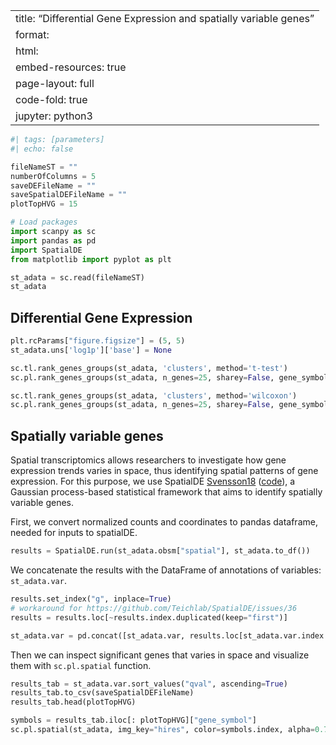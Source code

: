 <!--
TODO: Make report more complete, add descriptions, etc.
-->

---
title: "Differential Gene Expression and spatially variable genes"
format:
  html:
    embed-resources: true
    page-layout: full
    code-fold: true
jupyter: python3
---

```python
#| tags: [parameters]
#| echo: false

fileNameST = ""
numberOfColumns = 5
saveDEFileName = ""
saveSpatialDEFileName = ""
plotTopHVG = 15
```

```python
# Load packages
import scanpy as sc
import pandas as pd
import SpatialDE
from matplotlib import pyplot as plt
```

```python
st_adata = sc.read(fileNameST)
st_adata
```

## Differential Gene Expression

```python
plt.rcParams["figure.figsize"] = (5, 5)
st_adata.uns['log1p']['base'] = None

sc.tl.rank_genes_groups(st_adata, 'clusters', method='t-test')
sc.pl.rank_genes_groups(st_adata, n_genes=25, sharey=False, gene_symbols="gene_symbol")
```

```python
sc.tl.rank_genes_groups(st_adata, 'clusters', method='wilcoxon')
sc.pl.rank_genes_groups(st_adata, n_genes=25, sharey=False, gene_symbols="gene_symbol")
```

## Spatially variable genes

Spatial transcriptomics allows researchers to investigate how gene expression trends varies in space, thus identifying spatial patterns of gene expression. For this purpose, we use SpatialDE [Svensson18](https://www.nature.com/articles/nmeth.4636) ([code](https://github.com/Teichlab/SpatialDE)), a Gaussian process-based statistical framework that aims to identify spatially variable genes.

First, we convert normalized counts and coordinates to pandas dataframe, needed for inputs to spatialDE.

```python
results = SpatialDE.run(st_adata.obsm["spatial"], st_adata.to_df())
```

We concatenate the results with the DataFrame of annotations of variables: `st_adata.var`.

```python
results.set_index("g", inplace=True)
# workaround for https://github.com/Teichlab/SpatialDE/issues/36
results = results.loc[~results.index.duplicated(keep="first")]

st_adata.var = pd.concat([st_adata.var, results.loc[st_adata.var.index.values, :]], axis=1)
```

Then we can inspect significant genes that varies in space and visualize them with `sc.pl.spatial` function.

```python
results_tab = st_adata.var.sort_values("qval", ascending=True)
results_tab.to_csv(saveSpatialDEFileName)
results_tab.head(plotTopHVG)
```

```python
symbols = results_tab.iloc[: plotTopHVG]["gene_symbol"]
sc.pl.spatial(st_adata, img_key="hires", color=symbols.index, alpha=0.7, ncols=numberOfColumns, title=symbols)
```

